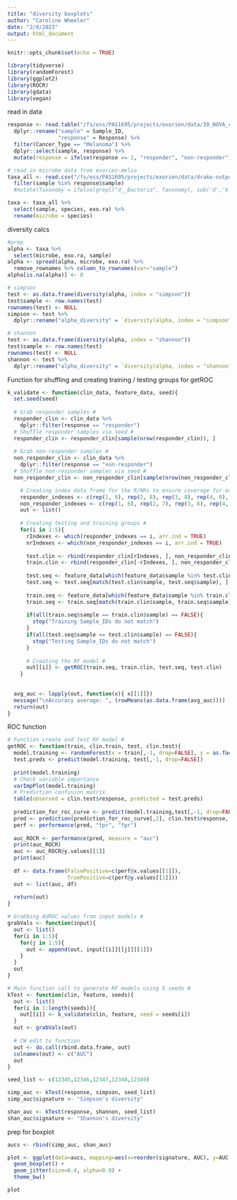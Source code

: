 ```yaml
---
title: "diversity boxplots"
author: "Caroline Wheeler"
date: "2/8/2023"
output: html_document
---
```


```r
knitr::opts_chunk$set(echo = TRUE)

library(tidyverse)
library(randomForest)
library(ggplot2)
library(ROCR)
library(gdata)
library(vegan)
```

read in data
```r
response <- read.table("/fs/ess/PAS1695/projects/exorien/data/IO_NOVA_clin.txt", header = TRUE) %>%
  dplyr::rename("sample" = Sample_ID,
                "response" = Response) %>%
  filter(Cancer_Type == "Melanoma") %>%
  dplyr::select(sample, response) %>%
  mutate(response = ifelse(response == 1, "responder", "non-responder"))

# read in microbe data from exorien-melio 
taxa_all <- read.csv("/fs/ess/PAS1695/projects/exorien/data/drake-output/2022-03-16/2022-03-16_RA-with-taxonomy.csv") %>%
  filter(sample %in% response$sample)
  #mutate(Taxonomy = ifelse(grepl("d__Bacteria", Taxonomy), sub('d','k',Taxonomy), Taxonomy))

taxa <- taxa_all %>%
  select(sample, species, exo.ra) %>%
  rename(microbe = species)
```

diversity calcs
```r
#prep
alpha <- taxa %>%
  select(microbe, exo.ra, sample)
alpha <- spread(alpha, microbe, exo.ra) %>%
  remove_rownames %>% column_to_rownames(var="sample")
alpha[is.na(alpha)] <- 0

# simpson 
test <- as.data.frame(diversity(alpha, index = "simpson"))
test$sample <- row.names(test)
rownames(test) <- NULL
simpson <- test %>%
  dplyr::rename("alpha_diversity" = `diversity(alpha, index = "simpson")`)

# shannon
test <- as.data.frame(diversity(alpha, index = "shannon"))
test$sample <- row.names(test)
rownames(test) <- NULL
shannon <- test %>%
  dplyr::rename("alpha_diversity" = `diversity(alpha, index = "shannon")`)
```

Function for shuffling and creating training / testing groups for getROC 
```r
k_validate <- function(clin_data, feature_data, seed){
  set.seed(seed)
  
  # Grab responder samples #
  responder_clin <- clin_data %>%
    dplyr::filter(response == "responder")
  # Shuffle responder samples via seed #
  responder_clin <- responder_clin[sample(nrow(responder_clin)), ]
  
  # Grab non-responder samples #
  non_responder_clin <- clin_data %>%
    dplyr::filter(response == "non-responder")
  # Shuffle non-responder samples via seed #
  non_responder_clin <- non_responder_clin[sample(nrow(non_responder_clin)), ]

    # Creating index data frame for the R/NRs to ensure coverage for each group #
    responder_indexes <- c(rep(1, 8), rep(2, 8), rep(3, 8), rep(4, 8), rep(5, 7))
    non_responder_indexes <- c(rep(1, 6), rep(2, 7), rep(3, 6), rep(4, 7), rep(5, 6))
    out <- list()
    
    # Creating testing and training groups #
    for(i in 1:5){
      rIndexes <- which(responder_indexes == i, arr.ind = TRUE)
      nrIndexes <- which(non_responder_indexes == i, arr.ind = TRUE)
      
      test.clin <- rbind(responder_clin[rIndexes, ], non_responder_clin[nrIndexes, ])
      train.clin <- rbind(responder_clin[-rIndexes, ], non_responder_clin[-nrIndexes, ])
      
      test.seq <- feature_data[which(feature_data$sample %in% test.clin$sample), ]
      test.seq <- test.seq[match(test.clin$sample, test.seq$sample), ]
      
      train.seq <- feature_data[which(feature_data$sample %in% train.clin$sample), ]
      train.seq <- train.seq[match(train.clin$sample, train.seq$sample), ]
      
      if(all(train.seq$sample == train.clin$sample) == FALSE){
        stop("Training Sample_IDs do not match")
      }
      if(all(test.seq$sample == test.clin$sample) == FALSE){
        stop("Testing Sample_IDs do not match")
      }
      
      # Creating the RF model #
      out[[i]] <- getROC(train.seq, train.clin, test.seq, test.clin)
    }
  
  
  avg_auc <- lapply(out, function(x){ x[[1]]})
  message("\nAccuracy average: ", (rowMeans(as.data.frame(avg_auc))))
  return(out)
}
```

ROC function
```r
# Function create and test RF model #
getROC <- function(train, clin.train, test, clin.test){
  model.training <- randomForest(x = train[,-1, drop=FALSE], y = as.factor(clin.train$response))
  test.preds <- predict(model.training, test[,-1, drop=FALSE])
  
  print(model.training)
  # Check variable importance
  varImpPlot(model.training)
  # Prediction confusion matrix
  table(observed = clin.test$response, predicted = test.preds)
  
  prediction_for_roc_curve <- predict(model.training,test[,-1, drop=FALSE],type="prob")
  pred <- prediction(prediction_for_roc_curve[,2], clin.test$response, label.ordering = c("non-responder", "responder"))
  perf <- performance(pred, "tpr", "fpr")
  
  auc_ROCR <- performance(pred, measure = "auc")
  print(auc_ROCR)
  auc <- auc_ROCR@y.values[[1]]
  print(auc)
  
  df <- data.frame(FalsePositive=c(perf@x.values[[1]]),
                   TruePositive=c(perf@y.values[[1]]))
  out <- list(auc, df)
  
  return(out)
}

```

```r
# Grabbing AUROC values from input models #
grabVals <- function(input){
  out <- list()
  for(i in 1:5){
    for(j in 1:5){
      out <- append(out, input[[i]][[j]][[1]])
    }
  }
  out
}
```

```r
# Main function call to generate RF models using 5 seeds #
kTest <- function(clin, feature, seeds){
  out <- list()
  for(i in 1:length(seeds)){
    out[[i]] <- k_validate(clin, feature, seed = seeds[i])
  }
  out <- grabVals(out)
  
  # CW edit to function 
  out <- do.call(rbind.data.frame, out)
  colnames(out) <- c("AUC")
  out
}
```

```r
seed_list <- c(12345,12346,12347,12348,12349)
```

```r
simp_auc <- kTest(response, simpson, seed_list)
simp_auc$signature <- "Simpson's diversity"

shan_auc <- kTest(response, shannon, seed_list)
shan_auc$signature <- "Shannon's diversity"
```

prep for boxplot
```r
aucs <- rbind(simp_auc, shan_auc)
```

```r
plot <- ggplot(data=aucs, mapping=aes(x=reorder(signature, AUC), y=AUC, col=signature)) +
  geom_boxplot() +
  geom_jitter(size=0.4, alpha=0.9) +
  theme_bw()

plot
```

